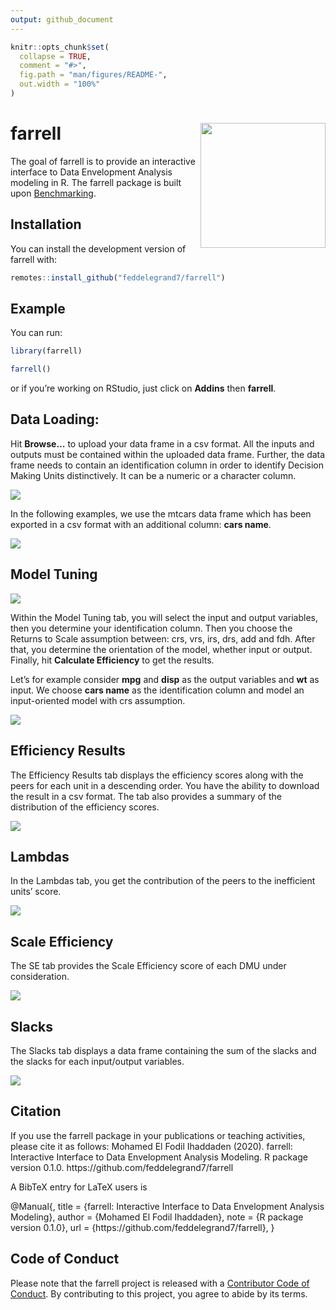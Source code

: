 ```yaml
---
output: github_document
---
```


<!-- README.md is generated from README.Rmd. Please edit that file -->

```r
knitr::opts_chunk$set(
  collapse = TRUE,
  comment = "#>",
  fig.path = "man/figures/README-",
  out.width = "100%"
)
```

# farrell <a><img src='man/figures/hex.png' align="right" height="200" /></a>

<!-- badges: start -->
<!-- badges: end -->

The goal of farrell is to provide an interactive interface to Data Envelopment Analysis modeling in R. The farrell package is built upon [Benchmarking](https://CRAN.R-project.org/package=Benchmarking).

## Installation

You can install the development version of farrell with:



```r
remotes::install_github("feddelegrand7/farrell")
```



## Example

You can run: 

```r
library(farrell)

farrell()

```

or if you're working on RStudio, just click on __Addins__ then __farrell__. 

## Data Loading: 


Hit __Browse...__ to upload your data frame in a csv format. All the inputs and outputs must be contained
within the uploaded data frame. Further, the data frame needs to contain an identification column in order
to identify Decision Making Units distinctively. It can be a numeric or a character column.

![](man/figures/fig1.png)


In the following examples, we use the mtcars data frame which has been exported in a csv format with an additional column: __cars name__. 



![](man/figures/fig2.png)


## Model Tuning


![](man/figures/fig3.png)

Within the Model Tuning tab, you will select the input and output variables, then you determine your identification column. Then you choose the Returns to Scale assumption between: crs, vrs, irs, drs, add and fdh. After that, you determine the orientation of the model, whether input or output. Finally, hit __Calculate Efficiency__ to get the results. 

Let's for example consider __mpg__ and __disp__ as the output variables and __wt__ as input. We choose __cars name__ as the identification column and model an input-oriented model with crs assumption. 



![](man/figures/fig4.png)

## Efficiency Results


The Efficiency Results tab displays the efficiency scores along with the peers for each unit in a descending order. You have the ability to download the result in a csv format. The tab also provides a summary of the distribution of the efficiency scores. 


![](man/figures/fig5.png)


## Lambdas


In the Lambdas tab, you get the contribution of the peers to the inefficient units' score. 


![](man/figures/fig6.png)


## Scale Efficiency 


The SE tab provides the Scale Efficiency score of each DMU under consideration. 

![](man/figures/fig7.png)

## Slacks

The Slacks tab displays a data frame containing the sum of the slacks and the slacks for each input/output variables. 


![](man/figures/fig8.png)



## Citation 

If you use the farrell package in your publications or teaching activities, please cite it as follows:
  Mohamed El Fodil Ihaddaden (2020). farrell:
  Interactive Interface to Data Envelopment
  Analysis Modeling. R package version 0.1.0.
  https://github.com/feddelegrand7/farrell

A BibTeX entry for LaTeX users is

  @Manual{,
    title = {farrell: Interactive Interface to Data Envelopment Analysis Modeling},
    author = {Mohamed El Fodil Ihaddaden},
    note = {R package version 0.1.0},
    url = {https://github.com/feddelegrand7/farrell},
  }


## Code of Conduct
  
Please note that the farrell project is released with a [Contributor Code of Conduct](https://contributor-covenant.org/version/2/0/CODE_OF_CONDUCT.html). By contributing to this project, you agree to abide by its terms.
